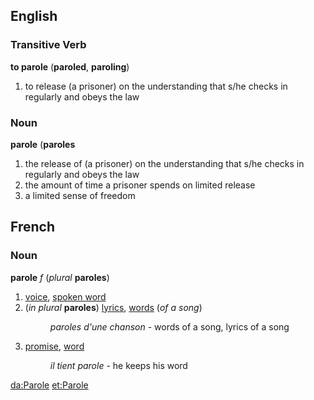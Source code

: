 ==English==
===Transitive Verb===
'''to parole''' ('''paroled''', '''paroling''')
#to release (a prisoner) on the understanding that s/he checks in regularly and obeys the law
===Noun===
'''parole''' ('''paroles'''
#the release of (a prisoner) on the understanding that s/he checks in regularly and obeys the law
#the amount of time a prisoner spends on limited release
#a limited sense of freedom 
==French==
===Noun===
'''parole''' ''f'' (''plural'' '''paroles''')

#[[voice]], [[spoken word]]
#(''in plural'' '''paroles''') [[lyrics]], [[word]]s (''of a song'')
#:''paroles d'une chanson'' - words of a song, lyrics of a song
#[[promise]], [[word]]
#:''il tient parole'' - he keeps his word

[[da:Parole]]
[[et:Parole]]